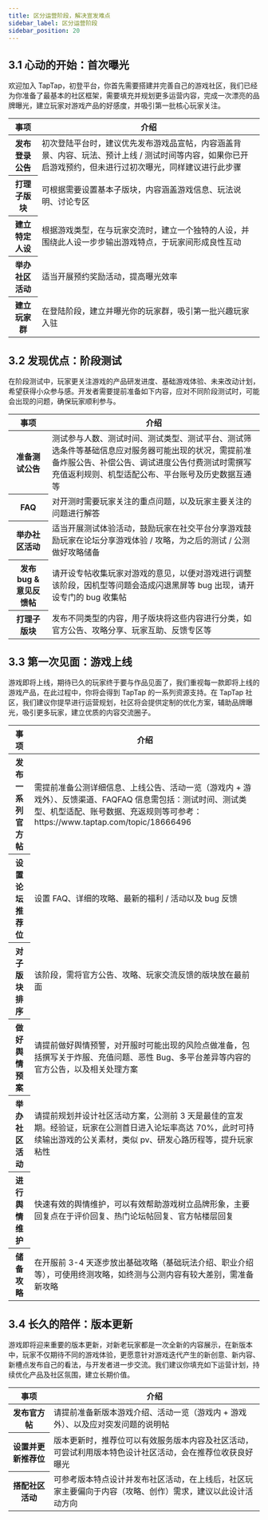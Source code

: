 ```yaml
---
title: 区分运营阶段，解决宣发难点
sidebar_label: 区分运营阶段
sidebar_position: 20
---
```


## 3.1 心动的开始：首次曝光

欢迎加入 TapTap，初登平台，你首先需要搭建并完善自己的游戏社区，我们已经为你准备了最基本的社区框架，需要填充并规划更多运营内容，完成一次漂亮的品牌曝光，建立玩家对游戏产品的好感度，并吸引第一批核心玩家关注。

<table>
  <thead>
    <tr>
      <th>事项</th>
      <th>介绍</th>
    </tr>
  </thead>
  <tbody>
    <tr>
      <th style={{ whiteSpace: "nowrap", textAlign: "start" }}>发布登录公告</th>
      <td>
        初次登陆平台时，建议优先发布游戏品宣帖，内容涵盖背景、内容、玩法、预计上线
        /
        测试时间等内容，如果你已开启游戏预约，但未进行过初次曝光，同样建议进行此步骤
      </td>
    </tr>
    <tr>
      <th style={{ whiteSpace: "nowrap", textAlign: "start" }}>打理子版块</th>
      <td>可根据需要设置基本子版块，内容涵盖游戏信息、玩法说明、讨论专区</td>
    </tr>
    <tr>
      <th style={{ whiteSpace: "nowrap", textAlign: "start" }}>建立特定人设</th>
      <td>
        根据游戏类型，在与玩家交流时，建立一个独特的人设，并围绕此人设一步步输出游戏特点，于玩家间形成良性互动
      </td>
    </tr>
    <tr>
      <th style={{ whiteSpace: "nowrap", textAlign: "start" }}>举办社区活动</th>
      <td>适当开展预约奖励活动，提高曝光效率</td>
    </tr>
    <tr>
      <th style={{ whiteSpace: "nowrap", textAlign: "start" }}>建立玩家群</th>
      <td>在登陆阶段，建立并曝光你的玩家群，吸引第一批兴趣玩家入驻</td>
    </tr>
  </tbody>
</table>

## 3.2 发现优点：阶段测试

在阶段测试中，玩家更关注游戏的产品研发进度、基础游戏体验、未来改动计划，希望获得小众参与感。开发者需要提前准备如下内容，应对不同阶段测试时，可能会出现的问题，确保玩家顺利参与。

<table>
  <thead>
    <tr>
      <th>事项</th>
      <th>介绍</th>
    </tr>
  </thead>
  <tbody>
    <tr>
      <th style={{ whiteSpace: "nowrap", textAlign: "start" }}>准备测试公告</th>
      <td>
        测试参与人数、测试时间、测试类型、测试平台、测试筛选条件等基础信息应对服务器可能出现的状况，需提前准备炸服公告、补偿公告、调试进度公告付费测试时需撰写充值返利规则、机型适配公布、平台账号及历史数据互通等
      </td>
    </tr>
    <tr>
      <th style={{ whiteSpace: "nowrap", textAlign: "start" }}>FAQ</th>
      <td>对开测时需要玩家关注的重点问题，以及玩家主要关注的问题进行解答</td>
    </tr>
    <tr>
      <th style={{ whiteSpace: "nowrap", textAlign: "start" }}>举办社区活动</th>
      <td>
        适当开展测试体验活动，鼓励玩家在社交平台分享游戏鼓励玩家在论坛分享游戏体验
        / 攻略，为之后的测试 / 公测做好攻略储备
      </td>
    </tr>
    <tr>
      <th style={{ whiteSpace: "nowrap", textAlign: "start" }}>
        发布 bug & 意见反馈帖
      </th>
      <td>
        请开设专帖收集玩家对游戏的意见，以便对游戏进行调整该阶段，因机型等问题会造成闪退黑屏等
        bug 出现，请开设专门的 bug 收集帖
      </td>
    </tr>
    <tr>
      <th style={{ whiteSpace: "nowrap", textAlign: "start" }}>打理子版块</th>
      <td>
        发布不同类型的内容，用子版块将这些内容进行分类，如官方公告、攻略分享、玩家互助、反馈专区等
      </td>
    </tr>
  </tbody>
</table>

## 3.3 第一次见面：游戏上线

游戏即将上线，期待已久的玩家终于要与作品见面了，我们重视每一款即将上线的游戏产品，在此过程中，你将会得到 TapTap 的一系列资源支持。在 TapTap 社区，我们建议你提早进行运营规划，社区将会提供定制的优化方案，辅助品牌曝光，吸引更多玩家，建立优质的内容交流圈子。

<table>
  <thead>
    <tr>
      <th>事项</th>
      <th>介绍</th>
    </tr>
  </thead>
  <tbody>
    <tr>
      <th style={{ whiteSpace: "nowrap", textAlign: "start" }}>
        发布一系列官方帖
      </th>
      <td>
        需提前准备公测详细信息、上线公告、活动一览（游戏内 +
        游戏外）、反馈渠道、FAQFAQ
        信息需包括：测试时间、测试类型、机型适配、账号数据、充返规则等可参考：https://www.taptap.com/topic/18666496
      </td>
    </tr>
    <tr>
      <th style={{ whiteSpace: "nowrap", textAlign: "start" }}>
        设置论坛推荐位
      </th>
      <td>设置 FAQ、详细的攻略、最新的福利 / 活动以及 bug 反馈</td>
    </tr>
    <tr>
      <th style={{ whiteSpace: "nowrap", textAlign: "start" }}>对子版块排序</th>
      <td>该阶段，需将官方公告、攻略、玩家交流反馈的版块放在最前面</td>
    </tr>
    <tr>
      <th style={{ whiteSpace: "nowrap", textAlign: "start" }}>做好舆情预案</th>
      <td>
        请提前做好舆情预警，对开服时可能出现的风险点做准备，包括撰写关于炸服、充值问题、恶性
        Bug、多平台差异等内容的官方公告，以及相关处理方案
      </td>
    </tr>
    <tr>
      <th style={{ whiteSpace: "nowrap", textAlign: "start" }}>举办社区活动</th>
      <td>
        请提前规划并设计社区活动方案，公测前 3
        天是最佳的宣发期。经验证，玩家在公测首日进入论坛率高达
        70%，此时可持续输出游戏的公关素材，类似 pv、研发心路历程等，提升玩家粘性
      </td>
    </tr>
    <tr>
      <th style={{ whiteSpace: "nowrap", textAlign: "start" }}>进行舆情维护</th>
      <td>
        快速有效的舆情维护，可以有效帮助游戏树立品牌形象，主要回复点在于评价回复、热门论坛帖回复、官方帖楼层回复
      </td>
    </tr>
    <tr>
      <th style={{ whiteSpace: "nowrap", textAlign: "start" }}>储备攻略</th>
      <td>
        在开服前 3-4
        天逐步放出基础攻略（基础玩法介绍、职业介绍等），可使用终测攻略，如终测与公测内容有较大差别，需准备新攻略
      </td>
    </tr>
  </tbody>
</table>

## 3.4 长久的陪伴：版本更新

游戏即将迎来重要的版本更新，对新老玩家都是一次全新的内容展示，在新版本中，玩家不仅期待不同的游戏体验，更愿意针对游戏迭代产生的新创意、新内容、新槽点发布自己的看法，与开发者进一步交流。我们建议你填充如下运营计划，持续优化产品及社区氛围，建立长期价值。

<table>
  <thead>
    <tr>
      <th>事项</th>
      <th>介绍</th>
    </tr>
  </thead>
  <tbody>
    <tr>
      <th style={{ whiteSpace: "nowrap", textAlign: "start" }}>发布官方帖</th>
      <td>
        请提前准备新版本游戏介绍、活动一览（游戏内 +
        游戏外）、以及应对突发问题的说明帖
      </td>
    </tr>
    <tr>
      <th style={{ whiteSpace: "nowrap", textAlign: "start" }}>
        设置并更新推荐位
      </th>
      <td>
        版本更新时，推荐位可以有效服务版本内容及社区活动，可尝试利用版本特色设计社区活动，会在推荐位收获良好曝光
      </td>
    </tr>
    <tr>
      <th style={{ whiteSpace: "nowrap", textAlign: "start" }}>搭配社区活动</th>
      <td>
        可参考版本特点设计并发布社区活动，在上线后，社区玩家主要偏向于内容（攻略、创作）需求，建议以此设计活动方向
      </td>
    </tr>
  </tbody>
</table>
